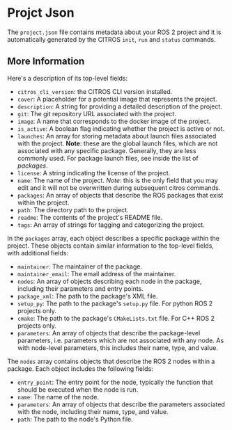# Projct Json

The `project.json` file contains metadata about your ROS 2 project and it is automatically generated by the CITROS `init`, `run` and `status` commands.

## More Information
Here's a description of its top-level fields:

- `citros_cli_version`: the CITROS CLI version installed.
- `cover`: A placeholder for a potential image that represents the project.
- `description`: A string for providing a detailed description of the project.
- `git`: The git repository URL associated with the project.
- `image`: A name that corresponds to the docker image of the project.
- `is_active`: A boolean flag indicating whether the project is active or not.  
- `launches`: An array for storing metadata about launch files associated with the project. 
**Note**: these are the global launch files, which are not associated with any specific package. Generally, they are less commonly used. For package launch files, see inside the list of *packages*.
- `license`: A string indicating the license of the project.
- `name`: The name of the project. *Note*: this is the only field that you may edit and it will not be overwritten during subsequent citros commands.
- `packages`: An array of objects that describe the ROS packages that exist within the project.
- `path`: The directory path to the project.
- `readme`: The contents of the project's README file.
- `tags`: An array of strings for tagging and categorizing the project.

In the `packages` array, each object describes a specific package within the project. These objects contain similar information to the top-level fields, with additional fields:

- `maintainer`: The maintainer of the package.
- `maintainer_email`: The email address of the maintainer.
- `nodes`: An array of objects describing each node in the package, including their parameters and entry points.
- `package_xml`: The path to the package's XML file.
- `setup_py`: The path to the package's `setup.py` file. For python ROS 2 projects only.
- `cmake`: The path to the package's `CMakeLists.txt` file. For C++ ROS 2 projects only.
- `parameters`: An array of objects that describe the package-level parameters, i.e. parameters which are not associated with any node. As with node-level parameters, this includes their name, type, and value.

The `nodes` array contains objects that describe the ROS 2 nodes within a package. Each object includes the following fields:

- `entry_point`: The entry point for the node, typically the function that should be executed when the node is run.
- `name`: The name of the node.
- `parameters`: An array of objects that describe the parameters associated with the node, including their name, type, and value.
- `path`: The path to the node's Python file.

